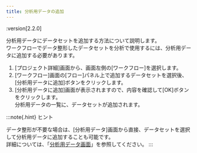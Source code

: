 ```yaml
---
title: 分析用データの追加
---
```


:version[2.2.0]

分析用データにデータセットを追加する方法について説明します。\
ワークフローでデータ整形したデータセットを分析で使用するには、分析用データに追加する必要があります。

1. [プロジェクト詳細]画面から、画面左側の[ワークフロー]を選択します。
1. [ワークフロー]画面の[フロー]パネル上で追加するデータセットを選択後、[分析用データに追加]ボタンをクリックします。
1. [分析用データに追加]画面が表示されますので、内容を確認して[OK]ボタンをクリックします。\
   分析用データの一覧に、データセットが追加されます。

:::note{.hint}
ヒント

データ整形が不要な場合は、[分析用データ]画面から直接、データセットを選択して分析用データに追加することも可能です。\
詳細については、「[分析用データ画面](/guide/project-details/index.html#分析用データ画面)」を参照してください。
:::
